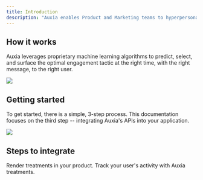 ```yaml
---
title: Introduction
description: "Auxia enables Product and Marketing teams to hyperpersonalize their customer experience at scale."
---
```

## How it works

Auxia leverages proprietary machine learning algorithms to predict, select, and surface the optimal engagement tactic at the right time, with the right message, to the right user.

<img src="/images/How_It_Works_New.png" />

## Getting started

To get started, there is a simple, 3-step process. This documentation focuses on the third step -- integrating Auxia's APIs into your application.

<img src="/images/Getting_Started_New.png" />

## Steps to integrate

<CardGroup cols={1}>
  <Card title="Integrate the getTreatments API" icon="pen-to-square" href="https://auxiainc.mintlify.app/api-reference/get-treatments">
    Render treatments in your product.
  </Card>
  <Card title="Integrate the logTreatmentInteractions API" icon="image" href="[/api-reference/.mdx](https://auxiainc.mintlify.app/api-reference/log-treatment-interactions)">
    Track your user's activity with Auxia treatments.
  </Card>
</CardGroup>
